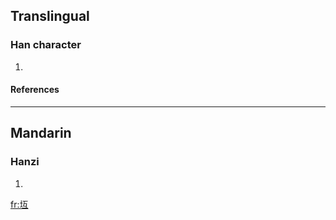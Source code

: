 ==Translingual==
===Han character===
{{Han char|rn=32|rad=土|as=04|sn=7|four=|canj=土一女一 (GMVM)}}
# {{defn|Han|sort=土04}}
====References====
{{Han ref|kx=0226.101|dkj=04953|dj=0461.130|hdz=10422.100|uh=5758|ud=22360}}
----
==Mandarin==
===Hanzi===
{{cmn-hanzi|pin=[[dǐ]] (di3)|wg=ti<sup>3</sup>}}
# {{defn|Mandarin}}

[[fr:坘]]